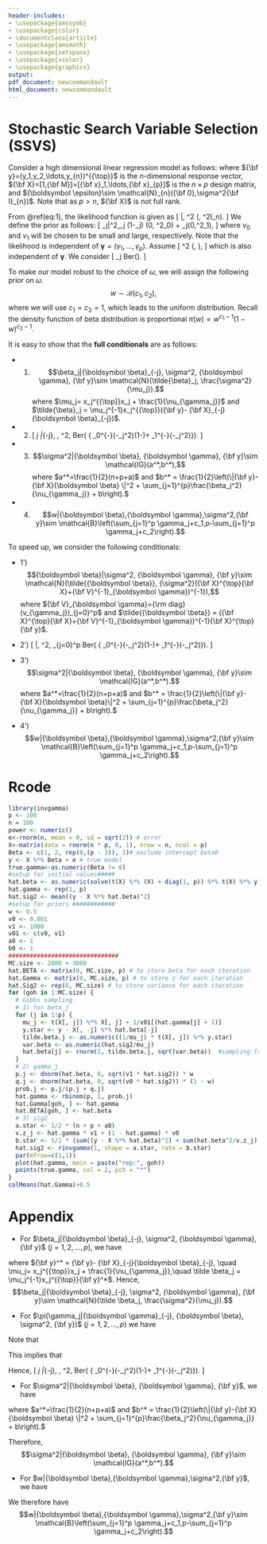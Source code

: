 ```yaml
---
header-includes:
- \usepackage{amssymb}
- \usepackage{color}
- \documentclass{article}
- \usepackage{amsmath}
- \usepackage{setspace}
- \usepackage{xcolor}
- \usepackage{graphicx}
output:
pdf_document: newcommandault
html_document: newcommandault
---
```

\newcommand\T{{\top}}
\newcommand\ubeta{{\boldsymbol \beta}}
\newcommand\uSigma{{\boldsymbol \Sigma}}
\newcommand\uepsilon{{\boldsymbol \epsilon}}
\newcommand\umu{{\boldsymbol \mu}}
\newcommand\utheta{{\boldsymbol \theta}}
\newcommand\bg{{\boldsymbol \gamma}}
\newcommand\0{{\bf 0}}
\newcommand\uX{{\bf X}}
\newcommand\uD{{\bf D}}
\newcommand\ux{{\bf x}}
\newcommand\uY{{\bf Y}}
\newcommand\uy{{\bf y}}
\newcommand\uz{{\bf z}}
\newcommand\uI{{\bf I}}
\newcommand\uA{{\bf A}}
\newcommand\uB{{\bf B}}
\newcommand\uH{{\bf H}}
\newcommand\uM{{\bf M}}
\newcommand\uV{{\bf V}}
\newcommand\diag{{\rm diag}}

# Stochastic Search Variable Selection (SSVS)

Consider a high dimensional linear regression model as follows:
\begin{eqnarray}
\uy=\uX\ubeta + \uepsilon
(\#eq:1)
\end{eqnarray}
where $\uy=(y_1,y_2,\ldots,y_{n})^{\T}$ is the $n$-dimensional response vector, $\uX=[1,\uM]=[\ux_1,\ldots,\ux_{p}]$ is the $n\times p$ design
matrix, and $\uepsilon \sim \mathcal{N}_{n}(\0,\sigma^2\uI_{n})$. Note that as $p>n$, $\uX$ is not full rank.

From \@ref(eq:1), the likelihood function is given as
\[
\uy|\ubeta, \sigma^2 \sim \mathcal{N}(\uX\ubeta, \sigma^2I_n).
\]
We define the prior as follows:
\[
\beta_j|\sigma^2,\gamma_j \stackrel{ind}{\sim} (1-\gamma_j) \mathcal{N}(0, \sigma^2\nu_0) + \gamma_j\mathcal{N}(0,\sigma^2\nu_1),
\]
where $\nu_0$ and $\nu_1$ will be chosen to be small and large, respectively. Note that the likelihood is independent of $\bg=(\gamma_1,\ldots,\gamma_p)$.
Assume
\[
\sigma^2 \sim \mathcal{IG}(\frac{a}{2}, \frac{b}{2}),
\]
which is also independent of $\bg$. We consider
\[
\gamma_j \stackrel{iid}{\sim} Ber(\omega).
\]

To make our model robust to the choice of $\omega$, we will assign the following prior on $\omega$.
$$w\sim \mathcal{B}(c_1,c_2),$$
where we will use $c_1=c_2=1$, which leads to the uniform distribution. Recall the density function of beta distribution is proportional $\pi(w)\propto w^{c_1-1}(1-w)^{c_2-1}$.

It is easy to show that the **full conditionals** are as follows:

- 1)
$$\beta_j|\ubeta_{-j}, \sigma^2, \bg, \uy\sim \mathcal{N}(\tilde{\beta}_j, \frac{\sigma^2}{\mu_j}).$$
where $\mu_j= x_j^{\T}x_j + \frac{1}{\nu_{\gamma_j}}$ and $\tilde{\beta}_j = \mu_j^{-1}x_j^{\T}(\uy - \uX_{-j}\ubeta_{-j})$.

- 2)
\[
\gamma_j |\bg_{-j}, \ubeta, \sigma^2, \uy\sim Ber\left(\frac{ \nu_1^{-\frac{1}{2}}
	\exp\left(-\frac{1}{2\sigma^2\nu_1}\beta_j^2\right)\omega}
{  \nu_0^{-\frac{1}{2}}\exp\left(-\frac{1}{2\sigma^2\nu_0}\beta_j^2\right)\left(1-\omega\right)+
 \nu_1^{-\frac{1}{2}}\exp\left(-\frac{1}{2\sigma^2\nu_1}\beta_j^2\right)\omega}\right).
\]

- 3)
$$\sigma^2|\ubeta, \bg, \uy\sim \mathcal{IG}(a^*,b^*),$$
where $a^*=\frac{1}{2}(n+p+a)$ and $b^* = \frac{1}{2}\left(\|\uy-\uX\ubeta
\|^2 + \sum_{j=1}^{p}\frac{\beta_j^2}{\nu_{\gamma_j}} + b\right).$

- 4)
$$w|\ubeta,\bg,\sigma^2,\uy\sim \mathcal{B}\left(\sum_{j=1}^p \gamma_j+c_1,p-\sum_{j=1}^p \gamma_j+c_2\right).$$

To speed up, we consider the following conditionals:

- 1')
$$\ubeta|\sigma^2, \bg, \uy\sim \mathcal{N}(\tilde{\ubeta}, {\sigma^2}(\uX^\T\uX+\uV^{-1}_\bg)^{-1}),$$
where $\uV_\bg=\diag(v_{\gamma_j})_{j=0}^p$ and $\tilde{\ubeta} = (\uX^\T\uX+\uV^{-1}_\bg)^{-1}\uX^\T\uy$.

- 2')
\[
\bg |\ubeta, \sigma^2, \uy\sim \prod_{j=0}^p Ber\left(\frac{ \nu_1^{-\frac{1}{2}}
	\exp\left(-\frac{1}{2\sigma^2\nu_1}\beta_j^2\right)\omega}
{  \nu_0^{-\frac{1}{2}}\exp\left(-\frac{1}{2\sigma^2\nu_0}\beta_j^2\right)\left(1-\omega\right)+
 \nu_1^{-\frac{1}{2}}\exp\left(-\frac{1}{2\sigma^2\nu_1}\beta_j^2\right)\omega}\right).
\]

- 3')
$$\sigma^2|\ubeta, \bg, \uy\sim \mathcal{IG}(a^*,b^*).$$
where $a^*=\frac{1}{2}(n+p+a)$ and
$b^* = \frac{1}{2}\left(\|\uy-\uX\ubeta\|^2 + \sum_{j=1}^{p}\frac{\beta_j^2}{\nu_{\gamma_j}} + b\right).$

- 4')
$$w|\ubeta,\bg,\sigma^2,\uy\sim \mathcal{B}\left(\sum_{j=1}^p \gamma_j+c_1,p-\sum_{j=1}^p \gamma_j+c_2\right).$$

# Rcode

```r
library(invgamma)
p <- 100
n = 100
power <- numeric()
e<-rnorm(n, mean = 0, sd = sqrt(2)) # error
X<-matrix(data = rnorm(n * p, 0, 1), nrow = n, ncol = p)
Beta <- c(1, 2, rep(0,(p - 3)), 3)# exclude intercept beta0
y <- X %*% Beta + e # true model
true.gamma<-as.numeric(Beta != 0)
#setup for initial values#####
hat.beta <- as.numeric(solve(t(X) %*% (X) + diag(1, p)) %*% t(X) %*% y) #p-dim vector
hat.gamma <- rep(1, p)
hat.sig2 <- mean((y - X %*% hat.beta)^2)
#setup for priors ############
w <- 0.5
v0 <- 0.001
v1 <- 1000
v01 <- c(v0, v1)
a0 <- 1
b0 <- 1
###############################
MC.size <- 2000 + 3000
hat.BETA <- matrix(0, MC.size, p) # to store beta for each iteration
hat.Gamma <- matrix(0, MC.size, p) # to store z for each iteration
hat.Sig2 <- rep(0, MC.size) # to store variance for each iteration
for (goh in 1:MC.size) {
  # Gibbs sampling 
  # 1) for beta_j
  for (j in 1:p) {
    mu_j <- t(X[, j]) %*% X[, j] + 1/v01[(hat.gamma[j] + 1)]
    y.star <- y - X[, -j] %*% hat.beta[-j]
    tilde.beta.j <- as.numeric((1/mu_j) * t(X[, j]) %*% y.star)
    var.beta <- as.numeric(hat.sig2/mu_j)
    hat.beta[j] <- rnorm(1, tilde.beta.j, sqrt(var.beta))  #sampling from beta_j|others
  }
  # 2) gamma_j
  p.j <- dnorm(hat.beta, 0, sqrt(v1 * hat.sig2)) * w
  q.j <- dnorm(hat.beta, 0, sqrt(v0 * hat.sig2)) * (1 - w)
  prob.j <- p.j/(p.j + q.j)
  hat.gamma <- rbinom(p, 1, prob.j)
  hat.Gamma[goh, ] <- hat.gamma
  hat.BETA[goh, ] <- hat.beta
  # 3) sig2
  a.star <- 1/2 * (n + p + a0)
  v.z_j <- hat.gamma * v1 + (1 - hat.gamma) * v0
  b.star <- 1/2 * (sum((y - X %*% hat.beta)^2) + sum(hat.beta^2/v.z_j) + b0)
  hat.sig2 <- rinvgamma(1, shape = a.star, rate = b.star)
  par(mfrow=c(1,1))
  plot(hat.gamma, main = paste("rep:", goh))
  points(true.gamma, col = 2, pch = "*")
}
colMeans(hat.Gamma)>0.5
```


# Appendix

- For $\beta_j|\ubeta_{-j}, \sigma^2, \bg, \uy$ $(j = 1,2, \ldots,p)$, we have

\begin{eqnarray*}
\pi(\beta_j|\ubeta_{-j}, \sigma^2, \bg, \uy)&\propto&f(\uy|\ubeta, \sigma^2)\pi(\ubeta|\bg, \sigma^2)\\
&=&f(\uy|\ubeta_{\bg}, \sigma^2) \prod_{k=1}^{p}\pi(\beta_k|Z_k, \sigma^2)\\
&\propto&f(\uy|\ubeta, \sigma^2)\pi(\beta_j|\gamma_j, \sigma^2)\\
&\propto& \exp\left(-\frac{1}{2\sigma^2}\|\uy-\uX\ubeta\|^2 \right)
\exp\left(-\frac{1}{2\sigma^2\nu_{\gamma_j}}\beta_j^2\right)\\
&=& \exp\left(-\frac{1}{2\sigma^2}\|\uy - \uX_{-j}\ubeta_{-j} - x_j \beta_j\|^2\right)
\exp\left(-\frac{1}{2\sigma^2\nu_{\gamma_j}}\beta_j^2\right)\\
&=& \exp\left(-\frac{1}{2\sigma^2}\|\uy^* - x_j \beta_j\|^2\right)
\exp\left(-\frac{1}{2\sigma^2\nu_{\gamma_j}}\beta_j^2\right)\\
&=&\exp\left[-\frac{1}{2\sigma^2}\left({\uy^*}^{\T}\uy^* - 2\beta_j x_j^{\T}\uy^*
+ \beta_j x_j^{\T}x_j\beta_j + \frac{1}{\nu_{\gamma_j}}\beta_j^2\right)\right]\\
&\propto&\exp\left[-\frac{1}{2\sigma^2}\left(\beta_j^2(x_j^{\T}x_j +
\frac{1}{\nu_{\gamma_j}}) - 2\beta_j x_j^{\T}\uy^* \right)\right]\\
&=&\exp\left[-\frac{1}{2\sigma^2}\left(\beta_j^2(x_j^{\T}x_j +
\frac{1}{\nu_{\gamma_j}}) - 2\beta_j (x_j^{\T}x_j + \frac{1}{\nu_{\gamma_j}})(x_j^{\T}x_j +
\frac{1}{\nu_{\gamma_j}})^{-1} x_j^{\T}\uy^* \right)\right]\\
&=& \exp\left[-\frac{a}{2\sigma^2}\left(\beta_j^2 - 2a \beta_j \tilde \beta_j\right)\right]\\
&\propto& \exp\left[-\frac{a}{2\sigma^2}\left(\beta_j -\tilde \beta_j\right)^2\right]\\
\end{eqnarray*}

where $\uy^* = \uy - \uX_{-j}\ubeta_{-j}, \quad \mu_j= x_j^{\T}x_j + \frac{1}{\nu_{\gamma_j}},\quad
\tilde \beta_j = \mu_j^{-1}x_j^{\T}\uy^*$.
Hence, $$\beta_j|\ubeta_{-j}, \sigma^2, \bg, \uy\sim \mathcal{N}(\tilde \beta_j, \frac{\sigma^2}{\mu_j}).$$

- For $\pi(\gamma_j|\bg_{-j}, \ubeta, \sigma^2,  \uy)$ $(j = 1,2, \ldots,p)$ we have

\begin{eqnarray*}
\pi(\gamma_j|\bg_{-j}, \ubeta, \sigma^2, \uy)&\propto& \pi(\bg,\ubeta|\sigma^2)\\
&=&\pi(\ubeta|\sigma^2, \bg)\pi(\bg)\\
&=& \prod_{k=1}^{p}\pi(\beta_{k}|\sigma^2, z_{k})\prod_{i=1}^{p}\pi(z_i)\\
&\propto&\pi(\beta_{j}|\sigma^2, z_{j})\pi(\gamma_j)\\
&\propto&\nu_{\gamma_j}^{-\frac{1}{2}}\exp\left(-\frac{1}{2\sigma^2\nu_{\gamma_j}}\beta_j^2\right)\omega^{\gamma_j}
(1-\omega)^{1-\gamma_j}.
\end{eqnarray*}

Note that

\begin{eqnarray*}
\pi(\gamma_j = 0|\bg_{-j}, \ubeta, \sigma^2, \uy)&=& C \nu_0^{-\frac{1}{2}}\exp\left(-\frac{1}{2\sigma^2\nu_0}\beta_j^2\right)\left(1-\omega\right);\\
\pi(\gamma_j = 1|\bg_{-j}, \ubeta, \sigma^2, \uy)&=& C \nu_1^{-\frac{1}{2}}\exp\left(-\frac{1}{2\sigma^2\nu_1}\beta_j^2\right)\omega.
\end{eqnarray*}

This implies that

\begin{eqnarray*}
\pi(\gamma_j = 1|\bg_{-j}, \ubeta, \sigma^2, \uy)
&=&\frac{P(\gamma_j = 1,\Omega)}{\sum_{\gamma_j}P(\gamma_j,\Omega)}\\
&=& \frac{C \nu_1^{-\frac{1}{2}}\exp\left(-\frac{1}{2\sigma^2\nu_1}\beta_j^2\right)\omega}
{ C \nu_0^{-\frac{1}{2}}\exp\left(-\frac{1}{2\sigma^2\nu_0}\beta_j^2\right)\left(1-\omega\right)+
C \nu_1^{-\frac{1}{2}}\exp\left(-\frac{1}{2\sigma^2\nu_1}\beta_j^2\right)\omega}\\
&=& \frac{ \nu_1^{-\frac{1}{2}}\exp\left(-\frac{1}{2\sigma^2\nu_1}\beta_j^2\right)\omega}
{  \nu_0^{-\frac{1}{2}}\exp\left(-\frac{1}{2\sigma^2\nu_0}\beta_j^2\right)\left(1-\omega\right)+
 \nu_1^{-\frac{1}{2}}\exp\left(-\frac{1}{2\sigma^2\nu_1}\beta_j^2\right)\omega}.
\end{eqnarray*}

Hence,
\[
\gamma_j |\bg_{-j}, \ubeta, \sigma^2, \uy\sim Ber\left(\frac{ \nu_1^{-\frac{1}{2}}
	\exp\left(-\frac{1}{2\sigma^2\nu_1}\beta_j^2\right)\omega}
{  \nu_0^{-\frac{1}{2}}\exp\left(-\frac{1}{2\sigma^2\nu_0}\beta_j^2\right)\left(1-\omega\right)+
 \nu_1^{-\frac{1}{2}}\exp\left(-\frac{1}{2\sigma^2\nu_1}\beta_j^2\right)\omega}\right).
\]

- For $\sigma^2|\ubeta, \bg, \uy$, we have

\begin{eqnarray*}
\pi(\sigma^2|\ubeta, \bg, \uy)&\propto&f(\uy|\ubeta,\sigma^2,\bg)\pi(\ubeta,\sigma^2|\bg)\\
&=&f(\uy|\ubeta, \sigma^2, \bg)\pi(\ubeta|\sigma^2,\bg)\pi(\sigma^2|\bg)\\
&=&f(\uy|\ubeta, \sigma^2)\pi(\ubeta|\sigma^2,\bg)\pi(\sigma^2)\\
&\propto&(\sigma^2)^{-\frac{n}{2}}\exp\left(-\frac{1}{2\sigma^2}\|\uy-\uX\ubeta\|^2\right)\times
\prod_{j=1}^{p}\left[(\sigma^2\nu_{\gamma_j})^{-\frac{1}{2}}\exp\left(-\frac{1}{2\sigma^2\nu_{\gamma_j}}
\beta_j^2\right)\right]\\
&&\times(\sigma^2)^{-\frac{a}{2}-1}\exp\left(-\frac{b}{2\sigma^2}\right)\\
&\propto&(\sigma^2)^{-\frac{n}{2}}\exp\left(-\frac{1}{2\sigma^2}\|\uy-\uX\ubeta\|^2\right)\times
(\sigma^2)^{-\frac{p}{2}}\exp\left(-\frac{1}{2\sigma^2}\sum_{j=1}^{p}\frac{\beta_j^2}{\nu_{\gamma_j}}\right)\\
&&\times(\sigma^2)^{-\frac{a}{2}-1}\exp\left(-\frac{b}{2\sigma^2}\right)\\
&=& (\sigma^2)^{-\frac{1}{2}(n+p+a)-1}\exp\left(-\frac{\frac{1}{2}\left(\|\uy-\uX\ubeta
\|^2 + \sum_{j=1}^{p}\frac{\beta_j^2}{\nu_{\gamma_j}} + b\right)}{\sigma^2}\right)\\
&=&(\sigma^2)^{-a^* -1}\exp(-\frac{b^*}{\sigma^2}),
\end{eqnarray*}

where $a^*=\frac{1}{2}(n+p+a)$ and $b^* = \frac{1}{2}\left(\|\uy-\uX\ubeta
\|^2 + \sum_{j=1}^{p}\frac{\beta_j^2}{\nu_{\gamma_j}} + b\right).$

Therefore,
$$\sigma^2|\ubeta, \bg, \uy\sim \mathcal{IG}(a^*,b^*).$$

- For $w|\ubeta,\bg,\sigma^2,\uy$, we have

\begin{eqnarray*}
\pi(w|\ubeta,\bg,\sigma^2,\uy)&\propto& \pi(\bg|w) \pi(w)\\
&\propto&\left[ \prod_{j=1}^p w^{\gamma_j}(1-w)^{1-\gamma_j}\right] w^{c_1-1}(1-w)^{c_2-1}\\
&\propto& w^{\sum_{j=1}^p \gamma_j+c_1-1}(1-w)^{p-\sum_{j=1}^p \gamma_j+c_2-1}.
\end{eqnarray*}

We therefore have
$$w|\ubeta,\bg,\sigma^2,\uy\sim \mathcal{B}\left(\sum_{j=1}^p \gamma_j+c_1,p-\sum_{j=1}^p \gamma_j+c_2\right).$$
